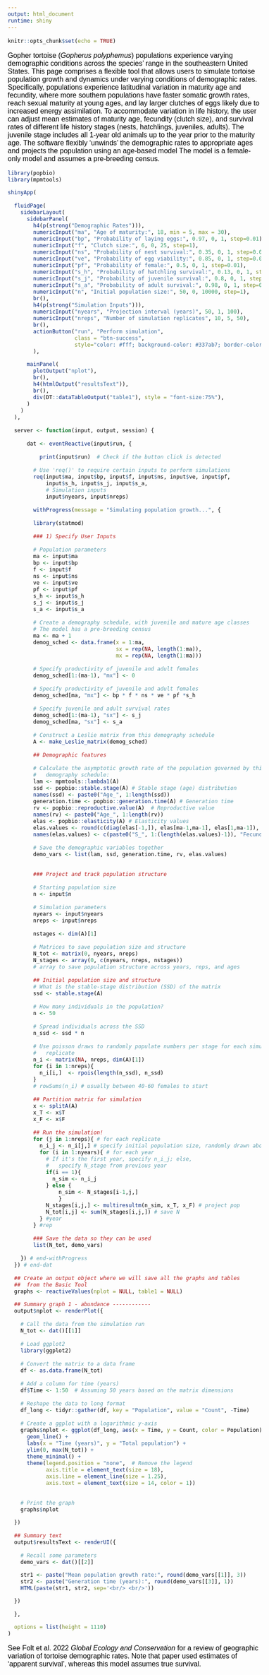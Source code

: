 ```yaml
---
output: html_document
runtime: shiny
---
```


<link rel="stylesheet" href="styles.css" type="text/css">

<style type="text/css">
body{ /* Normal  */ font-size: 16px; font-family: Arial; color:black}
td {  /* Table  */ font-size: 8px;}
h1.title {font-size: 38px; color: DarkRed;}
h1 { /* Header 1 */ font-size: 28px; color: Black;}
h2 { /* Header 2 */ font-size: 22px; color: Black;}
h3 { /* Header 3 */ font-size: 18px; color: Black;}
code.r{ /* Code block */ font-size: 12px;}
pre { /* Code block - determines code spacing between lines */ font-size: 14px;}
</style>

```r
knitr::opts_chunk$set(echo = TRUE)
```

Gopher tortoise (*Gopherus polyphemus*) populations experience varying demographic conditions across the species' range in the southeastern United States. This page comprises a flexible tool that allows users to simulate tortoise population growth and dynamics under varying conditions of demographic rates. Specifically, populations experience latitudinal variation in maturity age and fecundity, where more southern populations have faster somatic growth rates, reach sexual maturity at young ages, and lay larger clutches of eggs likely due to increased energy assimilation. To accommodate variation in life history, the user can adjust mean estimates of maturity age, fecundity (clutch size), and survival rates of different life history stages (nests, hatchlings, juveniles, adults). The juvenile stage includes all 1-year old animals up to the year prior to the maturity age. The software flexibly 'unwinds' the demographic rates to appropriate ages and projects the population using an age-based model The model is a female-only model and assumes a pre-breeding census.

```r

library(popbio)
library(mpmtools)

shinyApp(
  
  fluidPage(
    sidebarLayout(
      sidebarPanel(
        h4(p(strong("Demographic Rates"))),
        numericInput("ma", "Age of maturity:", 18, min = 5, max = 30),
        numericInput("bp", "Probability of laying eggs:", 0.97, 0, 1, step=0.01),
        numericInput("f", "Clutch size:", 6, 0, 25, step=1),
        numericInput("ns", "Probability of nest survival:", 0.35, 0, 1, step=0.01),
        numericInput("ve", "Probability of egg viability:", 0.85, 0, 1, step=0.01),
        numericInput("pf", "Probability of female:", 0.5, 0, 1, step=0.01),
        numericInput("s_h", "Probability of hatchling survival:", 0.13, 0, 1, step=0.01),
        numericInput("s_j", "Probability of juvenile survival:", 0.8, 0, 1, step=0.01),
        numericInput("s_a", "Probability of adult survival:", 0.98, 0, 1, step=0.01),
        numericInput("n", "Initial population size:", 50, 0, 10000, step=1),
        br(),
        h4(p(strong("Simulation Inputs"))),
        numericInput("nyears", "Projection interval (years)", 50, 1, 100),
        numericInput("nreps", "Number of simulation replicates", 10, 5, 50),
        br(),
        actionButton("run", "Perform simulation",
                     class = "btn-success",
                     style="color: #fff; background-color: #337ab7; border-color: #2e6da4")
        ),

      mainPanel(
        plotOutput("nplot"),
        br(),
        h4(htmlOutput("resultsText")),
        br(),
        div(DT::dataTableOutput("table1"), style = "font-size:75%"),
      )
    )
  ),
  
  server <- function(input, output, session) {
    
      dat <- eventReactive(input$run, {
        
          print(input$run)  # Check if the button click is detected
        
        # Use 'req()' to require certain inputs to perform simulations
        req(input$ma, input$bp, input$f, input$ns, input$ve, input$pf,
            input$s_h, input$s_j, input$s_a,
            # Simulation inputs
            input$nyears, input$nreps)
        
        withProgress(message = "Simulating population growth...", {
        
        library(statmod)
      
        ### 1) Specify User Inputs 
        
        # Population parameters
        ma <- input$ma
        bp <- input$bp
        f <- input$f
        ns <- input$ns
        ve <- input$ve
        pf <- input$pf
        s_h <- input$s_h
        s_j <- input$s_j
        s_a <- input$s_a
        
        # Create a demography schedule, with juvenile and mature age classes
        # The model has a pre-breeding census
        ma <- ma + 1
        demog_sched <- data.frame(x = 1:ma,
                                  sx = rep(NA, length(1:ma)),
                                  mx = rep(NA, length(1:ma)))
        
        # Specify productivity of juvenile and adult females
        demog_sched[1:(ma-1), "mx"] <- 0
        
        # Specify productivity of juvenile and adult females
        demog_sched[ma, "mx"] <- bp * f * ns * ve * pf *s_h
  
        # Specify juvenile and adult survival rates
        demog_sched[1:(ma-1), "sx"] <- s_j
        demog_sched[ma, "sx"] <- s_a
        
        # Construct a Leslie matrix from this demography schedule
        A <- make_Leslie_matrix(demog_sched)
        
        ## Demographic features
        
        # Calculate the asymptotic growth rate of the population governed by this 
        #   demography schedule:
        lam <- mpmtools::lambda1(A)
        ssd <- popbio::stable.stage(A) # Stable stage (age) distribution
        names(ssd) <- paste0("Age_", 1:length(ssd))
        generation.time <- popbio::generation.time(A) # Generation time
        rv <- popbio::reproductive.value(A)  # Reproductive value
        names(rv) <- paste0("Age_", 1:length(rv))
        elas <- popbio::elasticity(A) # Elasticity values
        elas.values <- round(c(diag(elas[-1,]), elas[ma-1,ma-1], elas[1,ma-1]), 3)
        names(elas.values) <- c(paste0("S_", 1:(length(elas.values)-1)), "Fecundity")
        
        # Save the demographic variables together
        demo_vars <- list(lam, ssd, generation.time, rv, elas.values)
        
        
        ### Project and track population structure
        
        # Starting population size
        n <- input$n
        
        # Simulation parameters
        nyears <- input$nyears
        nreps <- input$nreps
        
        nstages <- dim(A)[1]
        
        # Matrices to save population size and structure
        N_tot <- matrix(0, nyears, nreps)
        N_stages <- array(0, c(nyears, nreps, nstages))
        # array to save population structure across years, reps, and ages
        
        ## Initial population size and structure
        # What is the stable-stage distribution (SSD) of the matrix
        ssd <- stable.stage(A)
        
        # How many individuals in the population?
        n <- 50
        
        # Spread individuals across the SSD
        n_ssd <- ssd * n
        
        # Use poisson draws to randomly populate numbers per stage for each simulation
        #   replicate
        n_i <- matrix(NA, nreps, dim(A)[1])
        for (i in 1:nreps){
          n_i[i,]  <- rpois(length(n_ssd), n_ssd)
        }
        # rowSums(n_i) # usually between 40-60 females to start
        
        ## Partition matrix for simulation
        x <- splitA(A)
        x_T <- x$T
        x_F <- x$F
        
        ## Run the simulation!
        for (j in 1:nreps){ # for each replicate
          n_i_j <- n_i[j,] # specify initial population size, randomly drawn above
          for (i in 1:nyears){ # for each year
            # If it's the first year, specify n_i_j; else,
            #   specify N_stage from previous year
            if(i == 1){
              n_sim <- n_i_j
            } else {
                n_sim <- N_stages[i-1,j,]
                }
            N_stages[i,j,] <- multiresultm(n_sim, x_T, x_F) # project pop
            N_tot[i,j] <- sum(N_stages[i,j,]) # save N
          } #year
        } #rep
        
        ### Save the data so they can be used
        list(N_tot, demo_vars)
        
    }) # end-withProgress
  }) # end-dat
      
  ## Create an output object where we will save all the graphs and tables
  ##  from the Basic Tool
  graphs <- reactiveValues(nplot = NULL, table1 = NULL)

  ## Summary graph 1 - abundance ------------
  output$nplot <- renderPlot({
    
    # Call the data from the simulation run
    N_tot <- dat()[[1]]
    
    # Load ggplot2
    library(ggplot2)
    
    # Convert the matrix to a data frame
    df <- as.data.frame(N_tot)
    
    # Add a column for time (years)
    df$Time <- 1:50  # Assuming 50 years based on the matrix dimensions
    
    # Reshape the data to long format
    df_long <- tidyr::gather(df, key = "Population", value = "Count", -Time)
    
    # Create a ggplot with a logarithmic y-axis
    graphs$nplot <- ggplot(df_long, aes(x = Time, y = Count, color = Population)) +
      geom_line() +
      labs(x = "Time (years)", y = "Total population") +
      ylim(0, max(N_tot)) +
      theme_minimal() +
      theme(legend.position = "none",  # Remove the legend
            axis.title = element_text(size = 18),
            axis.line = element_line(size = 1.25),
            axis.text = element_text(size = 14, color = 1))
           
    
    # Print the graph
    graphs$nplot

  })
  
  ## Summary text
  output$resultsText <- renderUI({
    
    # Recall some parameters
    demo_vars <- dat()[[2]]

    str1 <- paste("Mean population growth rate:", round(demo_vars[[1]], 3))
    str2 <- paste("Generation time (years):", round(demo_vars[[3]], 1))
    HTML(paste(str1, str2, sep='<br/> <br/>'))

  })
  
  },

  options = list(height = 1110)  
)

```

See Folt et al. 2022 *Global Ecology and Conservation* for a review of geographic variation of tortoise demographic rates. Note that paper used estimates of 'apparent survival', whereas this model assumes true survival.